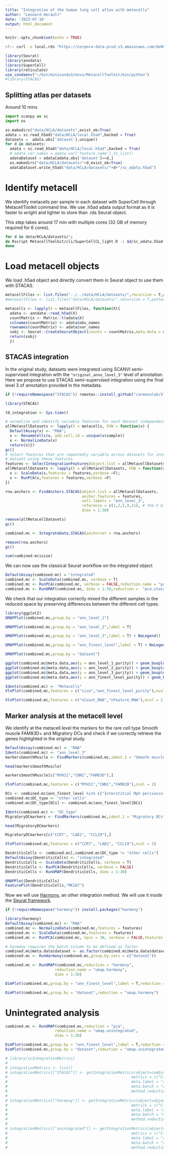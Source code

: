```yaml
---
title: "Integration of the human lung cell atlas with metacells"
author: "Leonard Herault"
date: '2023-07-18'
output: html_document
---
```


```r
knitr::opts_chunk$set(echo = TRUE)
```

```bash
<!-- curl -o local.rds "https://corpora-data-prod.s3.amazonaws.com/4e08dac3-2ecb-4906-a7a9-21c980c97e61/local.rds?AWSAccessKeyId=ASIATLYQ5N5X3DHC3JUT&Signature=01nSR0u3FCRBDAvLLMlbiHv4yZQ%3D&x-amz-security-token=IQoJb3JpZ2luX2VjEOP%2F%2F%2F%2F%2F%2F%2F%2F%2F%2FwEaCXVzLXdlc3QtMiJIMEYCIQDylUsdmowl%2BHEvEDfO%2BNyUt4A%2Bwcr8izE%2B2o2vhLmLEgIhAIcoiESy%2BuzwyglXBg2NWD58xoewsrkSt1ViXxkCPxykKusDCGwQARoMMjMxNDI2ODQ2NTc1IgxuQ7O%2FbDC650ECvPMqyAPYlfzq20p2%2Ba3eC7weaURlQWt7Av%2B4715bhRKykcXA7j2fMACLtpYfF31NxkgWn71F%2BGznKL%2F%2FMPnU1D0yjGlcqeIGaURgvwqaFUdtBbSxlpAVB7yJZPQr4FcmZBStgXw3cnK87d8OX13kBzxi2Y0MTytM1w3bMOe%2F2othusWa02VNHN%2FQdv20rEPcxfZ0OmjoPLx4DRyOT1H40EHHCVWfdfrnpR9FMPuWgr8dmRUXzhQB4BFYMsgv%2B8SXnLfiU10TCeIvDIJREHFaqwv9eTqIi2j0qmDVHk1DjfitUiltgQGFArw6gmo6fVo7Cinwpn5K3KF92t7b%2B99Obpu1YjnhoiXKA08AZ8qpUm8tO0CfuGkMNAW%2Fyt0v4svpaLJwkq1e4Rn3icHo%2BtliecQVE2YkbnBLoHvzdLAP9IYqNqPxMMIJnUCtr%2BAJAoqxnCD3Uh62S703JZd2VnVULkyaCPEwnv74FuAAbZ2CoSFOQnJyxQ7sDGQInT8w3I5QSK6Nnn3iDCfXDWMJMXAF%2F0a%2BpnPZYn%2F4ubv%2FZARxRgneL8emyMrtSajX1v3%2Bfb14PcPqUd8HvT3juoJQaagZNlC67xAskue3Dc1rlHIw4f3XpQY6pAFNXTeQy7dvl3TH3S5byqkpo2rHfusUgOORqnNvcSkKvyXu5sEkpFtZn1wXw8ebbOUwly3MwnHtJEp4yp0IFGpH0dG6Cag3T0Eu3LdswlbpbBh3Ue99XlAs5SFr70QdDETmBiIaAz82MKx6oz8Zkzotttud3uFR9SAukbClWiKCHoxSNVuAscl3%2FiPRdI3DTrIyue%2FGb2NgacDWWQ2FHhgkORtt7Q%3D%3D&Expires=1690272618" -->
```

```r
library(Seurat)
library(anndata)
library(SuperCell)
library(reticulate)
use_condaenv("~/bin/miniconda3/envs/MetacellToolkit/bin/python")
#library(STACAS)
```

## Splitting atlas per datasets

Around 10 mins

```python
import scanpy as sc
import os

os.makedirs("data/HCLA/datasets",exist_ok=True)
adata = sc.read_h5ad("data/HCLA/local.h5ad",backed = True)
datasets =  adata.obs['dataset'].unique()
for d in datasets:
  adata = sc.read_h5ad("data/HCLA/local.h5ad",backed = True)
  # adata.var_names = adata.var['feature_name'].to_list()
  adataDataset = adata[adata.obs['dataset']==d,]
  os.makedirs("data/HCLA/datasets/"+d,exist_ok=True)
  adataDataset.write_h5ad("data/HCLA/datasets/"+d+"/sc_adata.h5ad")

```

# Identify metacell 

We identify metacells per sample in each dataset with SuperCell through MetacellToolkit command line.
We use .h5ad adata output format as it is faster to wright and lighter to store than .rds Seurat object.

This step takes around 17 min with multiple cores (32 GB of memory required for 6 cores).

```bash
for d in data/HCLA/datasets/*;
do Rscript MetacellToolkit/cli/SuperCellCL_light.R -i $d/sc_adata.h5ad -o $d -a sample -l 6 -m 50 -n 30 -f 2000 -k 30 -g 50 -s adata;
done
```

# Load metacell objects

We load .h5ad object and directly convert them in Seurat object to use them with STACAS.

```r
metacellFiles <- list.files("../../data/HCLA/datasets/",recursive = T,pattern = "mc_adata.h5ad",full.names = T) 
#metacellFiles <- list.files("data/HCLA/datasets/",recursive = T,pattern = "mc_adata.h5ad",full.names = T) 

metacells <- lapply(X = metacellFiles, function(X){
  adata <- anndata::read_h5ad(X)
  countMatrix <- Matrix::t(adata$X)
  colnames(countMatrix) <- adata$obs_names
  rownames(countMatrix) <- adata$var_names
  sobj <- Seurat::CreateSeuratObject(counts = countMatrix,meta.data = adata$obs)
  return(sobj)
  })

```

## STACAS integration

In the original study, datasets were integrated using SCANVI semi-supervised integration with the `"original_anno_level_3"` level of annotation. Here we propose to use STACAS semi-supervised integration using the final level 3 of annotation provided in the metadata.

```r
if (!requireNamespace("STACAS")) remotes::install_github("carmonalab/STACAS")
```

```r
library(STACAS)

t0_integration <- Sys.time()

# normalize and identify variable features for each dataset independently
allMetacellDatasets <- lapply(X = metacells, FUN = function(x) {
  DefaultAssay(x) <- "RNA";
  x <- RenameCells(x, add.cell.id = unique(x$sample))
  x <- NormalizeData(x)
  return(x)})
gc()
# select features that are repeatedly variable across datasets for integration run PCA on each
# dataset using these features
features <- SelectIntegrationFeatures(object.list = allMetacellDatasets)
allMetacellDatasets <- lapply(X = allMetacellDatasets, FUN = function(x) {
  x <- ScaleData(x,features = features,verbose =F);
  x <- RunPCA(x,features = features,verbose =F)
})

rna.anchors <- FindAnchors.STACAS(object.list = allMetacellDatasets, 
                                  anchor.features = features,
                                  cell.labels = "ann_level_3",
                                  reference = c(1,2,5,9,11), # the 5 biggest datasets are used as reference
                                  dims = 1:30)
```

```r
remove(allMetacellDatasets)
gc()

combined.mc <- IntegrateData.STACAS(anchorset = rna.anchors)

remove(rna.anchors)
gc()

```

```r
sum(combined.mc$size)
```
We can now use the classical Seurat workflow on the integrated object

```r
DefaultAssay(combined.mc) = "integrated"
combined.mc <- ScaleData(combined.mc, verbose = T)
combined.mc <- RunPCA(combined.mc, verbose = FALSE,reduction.name = "pca.stacas")
combined.mc <- RunUMAP(combined.mc, dims = 1:30,reduction =  "pca.stacas",reduction.name = "umap")

```

We check that our integration correctly mixed the different samples in the reduced space by preserving differences between the different cell types.

```r
library(ggplot2)
UMAPPlot(combined.mc,group.by = "ann_level_1")

UMAPPlot(combined.mc,group.by = "ann_level_2",label = T)

UMAPPlot(combined.mc,group.by = "ann_level_3",label = T) + NoLegend()
```

```r
UMAPPlot(combined.mc,group.by = "ann_finest_level",label = T) + NoLegend()
```

```r
UMAPPlot(combined.mc,group.by = "dataset")

```

```r
ggplot(combined.mc@meta.data,aes(y = ann_level_1_purity)) + geom_boxplot()
ggplot(combined.mc@meta.data,aes(y = ann_level_2_purity)) + geom_boxplot()
ggplot(combined.mc@meta.data,aes(y = ann_level_3_purity)) + geom_boxplot()
ggplot(combined.mc@meta.data,aes(y = ann_finest_level_purity)) + geom_boxplot()
```

```r
Idents(combined.mc) <- "Metacells"
VlnPlot(combined.mc,features = c("size","ann_finest_level_purity"),ncol = 2,pt.size = 0)

VlnPlot(combined.mc,features = c("nCount_RNA","nFeature_RNA"),ncol = 2,pt.size = 0)

```

## Marker analysis at the metacell level

We identify at the metacell level the markers for the rare cell type Smooth muscle FAM83D+ and Migratory DCs and check if we correctly retrieve the genes highlighted in the original study.

```r
DefaultAssay(combined.mc) <- "RNA"
Idents(combined.mc) <- "ann_level_3"
markersSmoothMuscle <- FindMarkers(combined.mc,ident.1 = "Smooth muscle FAM83D+",only.pos = T)

head(markersSmoothMuscle)

markersSmoothMuscle[c("MYH11","CNN1","FAM83D"),]

VlnPlot(combined.mc,features = c("MYH11","CNN1","FAM83D"),ncol = 2)
```

```r
DCs <- combined.mc$ann_finest_level %in% c("Interstitial Mph perivascular","DC1","DC2","Migratory DCs")
combined.mc$DC_type <- "other cells"
combined.mc$DC_type[DCs] <- combined.mc$ann_finest_level[DCs]

Idents(combined.mc) <- "DC_type"
MigratoryDCmarkers <- FindMarkers(combined.mc,ident.1 = "Migratory DCs",only.pos = T)

head(MigratoryDCmarkers)

MigratoryDCmarkers[c("CCR7", "LAD1", "CCL19"),]

VlnPlot(combined.mc,features = c("CCR7", "LAD1", "CCL19"),ncol = 2)
```

```r
DendriticCells <- combined.mc[,combined.mc$DC_type != "other cells"]
DefaultAssay(DendriticCells) <- "integrated"
DendriticCells <- ScaleData(DendriticCells, verbose = T)
DendriticCells <- RunPCA(DendriticCells, verbose = FALSE)
DendriticCells <- RunUMAP(DendriticCells, dims = 1:30)

UMAPPlot(DendriticCells)
FeaturePlot(DendriticCells,"MKI67")
```

Now we will use [Harmony](https://www.nature.com/articles/s41592-019-0619-0), an other integration method. We will use it inside the [Seurat framework](https://htmlpreview.github.io/?https://github.com/satijalab/seurat.wrappers/blob/master/docs/harmony.html).

```r
if (!requireNamespace("harmony")) install.packages("harmony")
```


```r
library(harmony)
DefaultAssay(combined.mc) <- "RNA"
combined.mc <- NormalizeData(combined.mc,features = features)
combined.mc <- ScaleData(combined.mc,features = features)
combined.mc <- RunPCA(combined.mc, npcs = 30, verbose = FALSE,features = features)

# harmony requires the batch column to be defined as factor
combined.mc@meta.data$dataset <- as.factor(combined.mc@meta.data$dataset)
combined.mc <- RunHarmony(combined.mc,group.by.vars = c("dataset"))

combined.mc <- RunUMAP(combined.mc,reduction = "harmony",
                      reduction.name = "umap.harmony",
                      dims = 1:30)
```

```r
DimPlot(combined.mc,group.by = "ann_finest_level",label = T,reduction = "umap.harmony") + NoLegend()
```

```r
DimPlot(combined.mc,group.by = "dataset",reduction = "umap.harmony")

```

# Unintegrated analysis

```r
combined.mc <- RunUMAP(combined.mc,reduction = "pca",
                      reduction.name = "umap.unintegrated",
                      dims = 1:30)

DimPlot(combined.mc,group.by = "ann_finest_level",label = T,reduction = "umap.unintegrated") + NoLegend()
DimPlot(combined.mc,group.by = "dataset",reduction = "umap.unintegrated")

```

```r
# library(scIntegrationMetrics)
# 
# integrationMetrics <- list()
# integrationMetrics[["STACAS"]] <- getIntegrationMetrics(object=combined.mc,
#                                                       metrics = c("CiLISI","celltype_ASW"),
#                                                       meta.label = "ann_level_3",
#                                                       meta.batch = "dataset",
#                                                       method.reduction = "pca")
# 
# integrationMetrics[["harmony"]] <- getIntegrationMetrics(object=object_integrated,
#                                                       metrics = c("CiLISI","celltype_ASW"),
#                                                       meta.label = "ann_level_3",
#                                                       meta.batch = "dataset",
#                                                       method.reduction = "harmony")
# 
# integrationMetrics[["unintegrated"]] <- getIntegrationMetrics(object=object_integrated_ss,
#                                                       metrics = c("CiLISI","celltype_ASW"),
#                                                       meta.label = "ann_level_3",
#                                                       meta.batch = "dataset",
#                                                       method.reduction = "pca")

```

